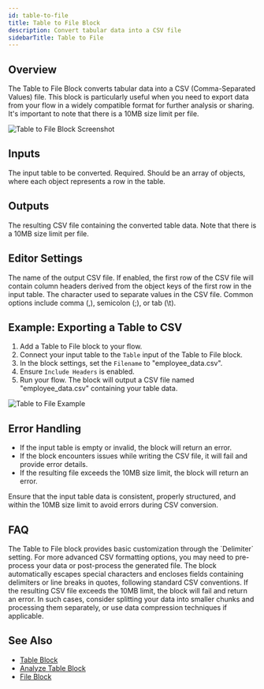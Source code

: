 ```yaml
---
id: table-to-file
title: Table to File Block
description: Convert tabular data into a CSV file
sidebarTitle: Table to File
---
```


## Overview

The Table to File Block converts tabular data into a CSV (Comma-Separated Values) file. This block is particularly useful when you need to export data from your flow in a widely compatible format for further analysis or sharing. It's important to note that there is a 10MB size limit per file.

<Frame>
  <img src="/images/table-to-file-block.png" alt="Table to File Block Screenshot" />
</Frame>

## Inputs

<ParamField path="Table" type="object[]">
  The input table to be converted. Required. Should be an array of objects, where each object represents a row in the table.
</ParamField>

## Outputs

<ResponseField name="File" type="file">
  The resulting CSV file containing the converted table data. Note that there is a 10MB size limit per file.
</ResponseField>

## Editor Settings

<ParamField path="Filename" type="string" default="output.csv">
  The name of the output CSV file.
</ParamField>

<ParamField path="Include Headers" type="boolean" default={true}>
  If enabled, the first row of the CSV file will contain column headers derived from the object keys of the first row in the input table.
</ParamField>

<ParamField path="Delimiter" type="string" default=",">
  The character used to separate values in the CSV file. Common options include comma (,), semicolon (;), or tab (\t).
</ParamField>

## Example: Exporting a Table to CSV

1. Add a Table to File block to your flow.
2. Connect your input table to the `Table` input of the Table to File block.
3. In the block settings, set the `Filename` to "employee_data.csv".
4. Ensure `Include Headers` is enabled.
5. Run your flow. The block will output a CSV file named "employee_data.csv" containing your table data.

<Frame>
  <img src="/images/table-to-file-example.png" alt="Table to File Example" />
</Frame>

## Error Handling

- If the input table is empty or invalid, the block will return an error.
- If the block encounters issues while writing the CSV file, it will fail and provide error details.
- If the resulting file exceeds the 10MB size limit, the block will return an error.

<Warning>
  Ensure that the input table data is consistent, properly structured, and within the 10MB size limit to avoid errors during CSV conversion.
</Warning>

## FAQ

<AccordionGroup>
  <Accordion title="Can I customize the CSV format beyond the provided settings?">
    The Table to File block provides basic customization through the `Delimiter` setting. For more advanced CSV formatting options, you may need to pre-process your data or post-process the generated file.
  </Accordion>

  <Accordion title="How does the block handle special characters or line breaks in the data?">
    The block automatically escapes special characters and encloses fields containing delimiters or line breaks in quotes, following standard CSV conventions.
  </Accordion>

  <Accordion title="What happens if my table data exceeds the 10MB file size limit?">
    If the resulting CSV file exceeds the 10MB limit, the block will fail and return an error. In such cases, consider splitting your data into smaller chunks and processing them separately, or use data compression techniques if applicable.
  </Accordion>
</AccordionGroup>

## See Also

- [Table Block](/block-reference/data/table)
- [Analyze Table Block](/block-reference/ai/analyze-table)
- [File Block](/block-reference/data/file)

